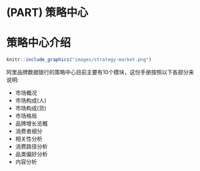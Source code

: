 # (PART) 策略中心 {-}

# 策略中心介绍 {#strategy-intro}


```r
knitr::include_graphics("images/strategy-market.png")
```

阿里品牌数据银行的策略中心目前主要有10个模块，这份手册按照以下各部分来说明: 

- 市场概况   
- 市场构成(人)
- 市场构成(货)
- 市场格局  
- 品牌增长览概
- 消费者细分
- 相关性分析
- 消费路径分析
- 品类偏好分析
- 内容分析


